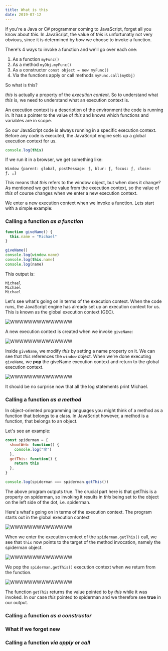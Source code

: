 ```yaml
---
title: What is this
date: 2019-07-12
---
```


If you're a Java or C# programmer coming to JavaScript, forget all you know about _this_.
In JavaScript, the value of _this_ is unfortunatly not very obvious, since it is determined by _how_ we choose to invoke a function.

There's 4 ways to invoke a function and we'll go over each one:

1. As a function `myFunc()`
2. As a method `myObj.myFunc()`
3. As a constructor `const object = new myFunc()`
4. Via the functions apply or call methods `myFunc.call(myObj)`

So what is this?

_this_ is actually a property of the _execution context_. So to understand what _this_ is, we need to understand what an execution context is.

An execution context is a description of the environment the code is running in.
It has a pointer to the value of _this_ and knows which functions and variables are in scope.

So our JavaScript code is always running in a specific execution context.
Before any code is executed, the JavaScript engine sets up a global execution context for us.

```js
console.log(this)
```

If we run it in a browser, we get something like:

```
Window {parent: global, postMessage: ƒ, blur: ƒ, focus: ƒ, close: ƒ, …}
```

This means that _this_ refers to the window object, but when does it change?
As mentioned we get the value from the execution context, so the value of _this_ of course changes when we enter a new execution context.

We enter a new execution context when we invoke a function. Lets start with a simple example:

### Calling a function _as a function_

```js
function giveName() {
  this.name = "Michael"
}

giveName()
console.log(window.name)
console.log(this.name)
console.log(name)
```

This output is:

```
Michael
Michael
Michael
```

Let's see what's going on in terms of the execution context.
When the code runs, the JavaScript engine has already set up an execution context for us. This is known as the global execution context (GEC).

<img src="execution-context-as-function-01.svg" alt="WWWWWWWWWWWWWW"/>


A new execution context is created when we invoke `giveName`:

<img src="execution-context-as-function-02.svg" alt="WWWWWWWWWWWWWW"/>

Inside `giveName`, we modify _this_ by setting a name property on it. We can see that _this_ references the `window` object.
When we're done executing `giveName`, we **pop** the giveName execution context and return to the global execution context.

<img src="execution-context-as-function-03.svg" alt="WWWWWWWWWWWWWW"/>

It should be no surprise now that all the log statements print Michael.

### Calling a function _as a method_

In object-oriented programming languages you might think of a method as a function that belongs to a class.
In JavaScript however, a method is a function, that belongs to an object.

Let's see an example:

```js
const spiderman = {
  shootWeb: function() {
    console.log("🕸️")
  },
  getThis: function() {
    return this
  },
}

console.log(spiderman === spiderman.getThis())
```

The above program outputs true. The crucial part here is that getThis is a property on spiderman, so invoking it
results in _this_ being set to the object on the left side of the dot, i.e. spiderman.

Here's what's going on in terms of the execution context. The program starts out in the global execution context

<img src="execution-context-as-method-01.svg" alt="WWWWWWWWWWWWWW"/>

When we enter the execution context of the `spiderman.getThis()` call, we see that `this` now points to the
target of the method invocation, namely the spiderman object.

<img src="execution-context-as-method-02.svg" alt="WWWWWWWWWWWWWW"/>

We pop the `spiderman.getThis()` execution context when we return from the function.

<img src="execution-context-as-method-03.svg" alt="WWWWWWWWWWWWWW"/>

The function `getThis` returns the value pointed to by _this_ while it was invoked. In our case _this_ pointed to spiderman and we
therefore see **true** in our output.

### Calling a function _as a constructor_

### What if we forget new

### Calling a function _via apply or call_
